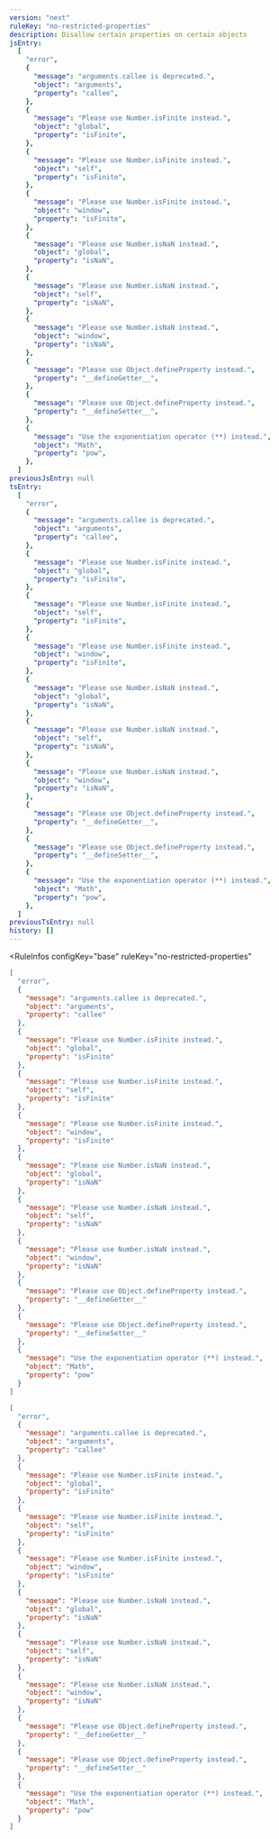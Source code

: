 ```yaml
---
version: "next"
ruleKey: "no-restricted-properties"
description: Disallow certain properties on certain objects
jsEntry:
  [
    "error",
    {
      "message": "arguments.callee is deprecated.",
      "object": "arguments",
      "property": "callee",
    },
    {
      "message": "Please use Number.isFinite instead.",
      "object": "global",
      "property": "isFinite",
    },
    {
      "message": "Please use Number.isFinite instead.",
      "object": "self",
      "property": "isFinite",
    },
    {
      "message": "Please use Number.isFinite instead.",
      "object": "window",
      "property": "isFinite",
    },
    {
      "message": "Please use Number.isNaN instead.",
      "object": "global",
      "property": "isNaN",
    },
    {
      "message": "Please use Number.isNaN instead.",
      "object": "self",
      "property": "isNaN",
    },
    {
      "message": "Please use Number.isNaN instead.",
      "object": "window",
      "property": "isNaN",
    },
    {
      "message": "Please use Object.defineProperty instead.",
      "property": "__defineGetter__",
    },
    {
      "message": "Please use Object.defineProperty instead.",
      "property": "__defineSetter__",
    },
    {
      "message": "Use the exponentiation operator (**) instead.",
      "object": "Math",
      "property": "pow",
    },
  ]
previousJsEntry: null
tsEntry:
  [
    "error",
    {
      "message": "arguments.callee is deprecated.",
      "object": "arguments",
      "property": "callee",
    },
    {
      "message": "Please use Number.isFinite instead.",
      "object": "global",
      "property": "isFinite",
    },
    {
      "message": "Please use Number.isFinite instead.",
      "object": "self",
      "property": "isFinite",
    },
    {
      "message": "Please use Number.isFinite instead.",
      "object": "window",
      "property": "isFinite",
    },
    {
      "message": "Please use Number.isNaN instead.",
      "object": "global",
      "property": "isNaN",
    },
    {
      "message": "Please use Number.isNaN instead.",
      "object": "self",
      "property": "isNaN",
    },
    {
      "message": "Please use Number.isNaN instead.",
      "object": "window",
      "property": "isNaN",
    },
    {
      "message": "Please use Object.defineProperty instead.",
      "property": "__defineGetter__",
    },
    {
      "message": "Please use Object.defineProperty instead.",
      "property": "__defineSetter__",
    },
    {
      "message": "Use the exponentiation operator (**) instead.",
      "object": "Math",
      "property": "pow",
    },
  ]
previousTsEntry: null
history: []
---
```


<RuleInfos 
  configKey="base" 
  ruleKey="no-restricted-properties" 
>

```json
[
  "error",
  {
    "message": "arguments.callee is deprecated.",
    "object": "arguments",
    "property": "callee"
  },
  {
    "message": "Please use Number.isFinite instead.",
    "object": "global",
    "property": "isFinite"
  },
  {
    "message": "Please use Number.isFinite instead.",
    "object": "self",
    "property": "isFinite"
  },
  {
    "message": "Please use Number.isFinite instead.",
    "object": "window",
    "property": "isFinite"
  },
  {
    "message": "Please use Number.isNaN instead.",
    "object": "global",
    "property": "isNaN"
  },
  {
    "message": "Please use Number.isNaN instead.",
    "object": "self",
    "property": "isNaN"
  },
  {
    "message": "Please use Number.isNaN instead.",
    "object": "window",
    "property": "isNaN"
  },
  {
    "message": "Please use Object.defineProperty instead.",
    "property": "__defineGetter__"
  },
  {
    "message": "Please use Object.defineProperty instead.",
    "property": "__defineSetter__"
  },
  {
    "message": "Use the exponentiation operator (**) instead.",
    "object": "Math",
    "property": "pow"
  }
]
```

```json
[
  "error",
  {
    "message": "arguments.callee is deprecated.",
    "object": "arguments",
    "property": "callee"
  },
  {
    "message": "Please use Number.isFinite instead.",
    "object": "global",
    "property": "isFinite"
  },
  {
    "message": "Please use Number.isFinite instead.",
    "object": "self",
    "property": "isFinite"
  },
  {
    "message": "Please use Number.isFinite instead.",
    "object": "window",
    "property": "isFinite"
  },
  {
    "message": "Please use Number.isNaN instead.",
    "object": "global",
    "property": "isNaN"
  },
  {
    "message": "Please use Number.isNaN instead.",
    "object": "self",
    "property": "isNaN"
  },
  {
    "message": "Please use Number.isNaN instead.",
    "object": "window",
    "property": "isNaN"
  },
  {
    "message": "Please use Object.defineProperty instead.",
    "property": "__defineGetter__"
  },
  {
    "message": "Please use Object.defineProperty instead.",
    "property": "__defineSetter__"
  },
  {
    "message": "Use the exponentiation operator (**) instead.",
    "object": "Math",
    "property": "pow"
  }
]
```

</RuleInfos>
